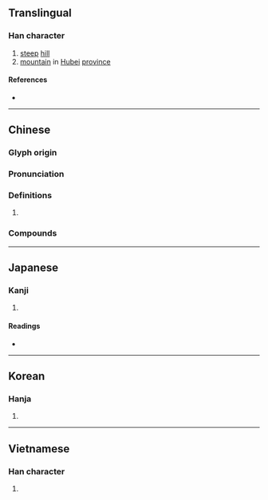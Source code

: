 {{also|岘}}
{{character info/new}}
==Translingual==

===Han character===
{{Han char|rn=46|rad=山|as=07|sn=10|four=26710|canj=UBUU|ids=⿰山見}}

# [[steep]] [[hill]]
# [[mountain]] in [[Hubei]] [[province]]

====References====
* {{Han ref|kx=0312.020|dkj=08106|dj=0612.090|hdz=10773.120|uh=5CF4|ud=23796|bh=AE73|bd=44659}}

----

==Chinese==
{{zh-forms|s=岘}}

===Glyph origin===
{{Han etym}}

===Pronunciation===
{{zh-pron
|m=xiàn
|c=jin6
|mc=y
|oc=y
|cat=
}}

===Definitions===
{{zh-hanzi}}

# {{rfdef|zh}}

===Compounds===
{{zh-der|峴山碑}}

----

==Japanese==

===Kanji===
{{ja-kanji|grade=|rs=山07}}

# {{defn|lang=ja|sort=山07}}

====Readings====
* {{ja-readings
|goon=けん, げん
|kanon=けん
|kun=けわ-し.い
}}

----

==Korean==

===Hanja===
{{ko-hanja|hangeul=현|rv=hyeon|mr=hyŏn}}

# {{defn|lang=ko|sort=山07}}

----

==Vietnamese==

===Han character===
{{vi-hantu|[[nghiễn]], [[hiện]]|rs=山07}}

# {{defn|lang=vi|sort=山07}}
